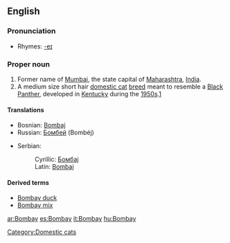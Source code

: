 {{see|bom bay}}
==English==

===Pronunciation===
*Rhymes: [[Rhymes:English:-eɪ|-eɪ]]

===Proper noun===
{{en-proper noun}}

# Former name of [[Mumbai]], the state capital of [[Maharashtra]], [[India]].
# A medium size short hair [[domestic cat]] [[breed]] meant to resemble a [[panther|Black Panther]], developed in [[Kentucky]] during the [[1950s]].[[w:Bombay (cat)|1]]

====Translations====
{{top}}
*Bosnian: [[Bombaj#Bosnian|Bombaj]] {{m}}
*Russian: [[Бомбей]] (Bombéj) {{m}}
{{mid}}
*Serbian:
*:Cyrillic: [[Бомбај#Serbian|Бомбај]] {{m}}
*:Latin: [[Bombaj#Serbian|Bombaj]] {{m}}
{{bottom}}

====Derived terms====
*[[Bombay duck]]
*[[Bombay mix]]

[[Category:Domestic cats]]

[[ar:Bombay]]
[[es:Bombay]]
[[it:Bombay]]
[[hu:Bombay]]